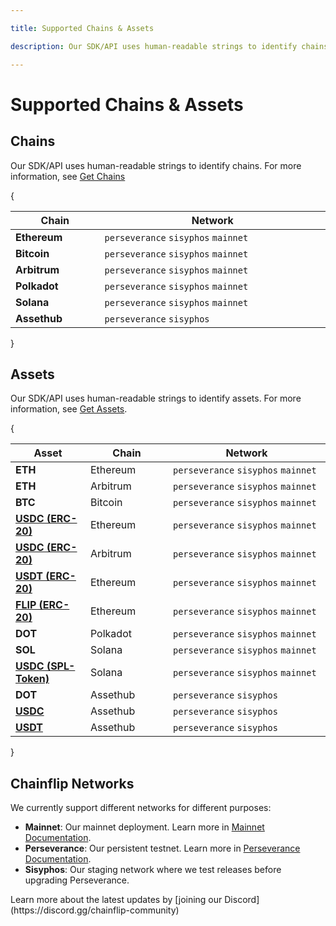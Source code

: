 ```yaml
---

title: Supported Chains & Assets

description: Our SDK/API uses human-readable strings to identify chains.

---
```



# Supported Chains & Assets

## Chains

Our SDK/API uses human-readable strings to identify chains. For more information, see [Get Chains](integrations/javascript-sdk/get-chains.md "mention")

{<table>

  <thead>
    <tr>
      <th width="200">Chain</th>
      <th width="700" data-type="select" data-multiple>
        Network
      </th>
    </tr>
  </thead>
  <tbody>
    <tr>
      <td>
        <strong>Ethereum</strong>
      </td>
      <td><code>perseverance</code> <code>sisyphos</code> <code>mainnet</code></td>
    </tr>
    <tr>
      <td>
        <strong>Bitcoin</strong>
      </td>
      <td><code>perseverance</code> <code>sisyphos</code> <code>mainnet</code></td>
    </tr>
    <tr>
      <td>
        <strong>Arbitrum</strong>
      </td>
      <td><code>perseverance</code> <code>sisyphos</code> <code>mainnet</code></td>
    </tr>
    <tr>
      <td>
        <strong>Polkadot</strong>
      </td>
      <td><code>perseverance</code> <code>sisyphos</code> <code>mainnet</code></td>
    </tr>
    <tr>
    <td>
      <strong>Solana</strong>
    </td>
    <td><code>perseverance</code> <code>sisyphos</code> <code>mainnet</code></td>
    </tr>
    <tr>
    <td>
      <strong>Assethub</strong>
    </td>
    <td><code>perseverance</code> <code>sisyphos</code></td>
    </tr>
  </tbody>
</table>}

## Assets

Our SDK/API uses human-readable strings to identify assets. For more information, see [Get Assets](integrations/javascript-sdk/get-assets.md "mention").

{<table>

  <thead>
    <tr>
      <th width="200">Asset</th>
      <th width="200" data-type="select">
        Chain
      </th>
      <th width="500" data-type="select" data-multiple>
        Network
      </th>
    </tr>
  </thead>
  <tbody>
    <tr>
      <td>
        <strong>ETH</strong>
      </td>
      <td>Ethereum</td>
      <td><code>perseverance</code> <code>sisyphos</code> <code>mainnet</code></td>
    </tr>
    <tr>
      <td>
        <strong>ETH</strong>
      </td>
      <td>Arbitrum</td>
      <td><code>perseverance</code> <code>sisyphos</code> <code>mainnet</code></td>
    </tr>
    <tr>
      <td>
        <strong>BTC</strong>
      </td>
      <td>Bitcoin</td>
      <td><code>perseverance</code> <code>sisyphos</code> <code>mainnet</code></td>
    </tr>
    <tr>
      <td>
        <strong><a href="https://etherscan.io/address/0xA0b86991c6218b36c1d19D4a2e9Eb0cE3606eB48" target="_blank">USDC (ERC-20)</a></strong>
      </td>
      <td>Ethereum</td>
      <td><code>perseverance</code> <code>sisyphos</code> <code>mainnet</code></td>
    </tr>
    <tr>
      <td>
        <strong><a href="https://arbiscan.io/address/0xaf88d065e77c8cC2239327C5EDb3A432268e5831" target="_blank">USDC (ERC-20)</a></strong>
      </td>
      <td>Arbitrum</td>
      <td><code>perseverance</code> <code>sisyphos</code> <code>mainnet</code></td>
    </tr>
    <tr>
      <td>
        <strong><a href="https://etherscan.io/address/0xdAC17F958D2ee523a2206206994597C13D831ec7" target="_blank">USDT (ERC-20)</a></strong>
      </td>
      <td>Ethereum</td>
      <td><code>perseverance</code> <code>sisyphos</code> <code>mainnet</code></td>
    </tr>
    <tr>
      <td>
        <strong><a href="https://etherscan.io/address/0x826180541412D574cf1336d22c0C0a287822678A" target="_blank">FLIP (ERC-20)</a></strong>
      </td>
      <td>Ethereum</td>
      <td><code>perseverance</code> <code>sisyphos</code> <code>mainnet</code></td>
    </tr>
    <tr>
      <td>
        <strong>DOT</strong>
      </td>
      <td>Polkadot</td>
      <td><code>perseverance</code> <code>sisyphos</code> <code>mainnet</code></td>
    </tr>
    <tr>
    <td>
      <strong>SOL</strong>
    </td>
    <td>Solana</td>
    <td><code>perseverance</code> <code>sisyphos</code> <code>mainnet</code></td>
    </tr>
    <tr>
    <td>
      <strong><a href="https://explorer.solana.com/address/EPjFWdd5AufqSSqeM2qN1xzybapC8G4wEGGkZwyTDt1v" target="_blank">USDC (SPL-Token)</a></strong>
    </td>
    <td>Solana</td>
    <td><code>perseverance</code> <code>sisyphos</code> <code>mainnet</code></td>
    </tr>
    <tr>
    <td>
      <strong>DOT</strong>
    </td>
    <td>Assethub</td>
    <td><code>perseverance</code> <code>sisyphos</code></td>
    </tr>
    <tr>
    <td>
      <strong><a href="https://assethub-polkadot.subscan.io/assets/1337" target="_blank">USDC</a></strong>
    </td>
    <td>Assethub</td>
    <td><code>perseverance</code> <code>sisyphos</code></td>
    </tr>
    <tr>
    <td>
      <strong><a href="https://assethub-polkadot.subscan.io/assets/1984" target="_blank">USDT</a></strong>
    </td>
    <td>Assethub</td>
    <td><code>perseverance</code> <code>sisyphos</code></td>
    </tr>
  </tbody>
</table>}

## Chainflip Networks

We currently support different networks for different purposes:

- **Mainnet**: Our mainnet deployment. Learn more in [Mainnet Documentation](../../mainnet/validator-setup/prerequisites).
- **Perseverance**: Our persistent testnet. Learn more in [Perseverance Documentation](../../testnet/validator-documentation).
- **Sisyphos**: Our staging network where we test releases before upgrading Perseverance.

<Callout type="info">
  Learn more about the latest updates by [joining our
  Discord](https://discord.gg/chainflip-community)
</Callout>
